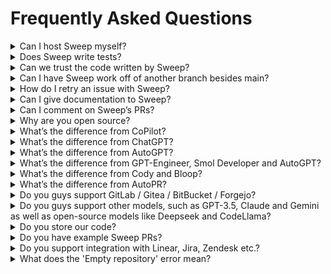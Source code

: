# Frequently Asked Questions


<details>
<summary>Can I host Sweep myself?</summary>

Yes! Check out https://docs.sweep.dev/deployment.

</details>

<details id="does-sweep-write-tests">
<summary>Does Sweep write tests?</summary>

Yep! The easiest way to have Sweep write tests is by modifying the `description` parameter in your `sweep.yaml`. You can add something like:
“In [your repository], the tests are written in [your format]. If you modify business logic, modify the tests as well using this format.” You can add anything you’d like to the description parameter, including formatting rules (like PEP8), code style, etc!

</details>

<details id="can-we-trust-code-written-by-sweep">
<summary>Can we trust the code written by Sweep?</summary>

You should always review the PR. However, we also perform testing to make sure the PR works using your existing GitHub actions.
To get the best performance, add GitHub actions that lint, test, and validate your code.

</details>

<details id="work-off-another-branch">
<summary>Can I have Sweep work off of another branch besides main?</summary>

Yes! In the `sweep.yaml`, you can set the `branch` parameter to something besides your default branch, and Sweep will use that as a reference.

</details>

<details id="retry-issue-with-sweep">
<summary>How do I retry an issue with Sweep?</summary>

To retry an issue, prefix your issue reply with 'Sweep: '. This will trigger Sweep to retry the issue.

</details>

<details id="give-documentation-to-sweep">
<summary>Can I give documentation to Sweep?</summary>

Yes! In the `sweep.yaml`, you can specify docs. Be sure to pick the prefix of the site, which will allow us to only fetch the docs you need.
Check out the example here: https://github.com/sweepai/sweep/blob/main/sweep.yaml.

</details>

<details id="comment-on-sweeps-prs">
<summary>Can I comment on Sweep’s PRs?</summary>

Yep! You have three options depending on the degree of the change:

1. You can comment on the issue, and Sweep will rewrite the entire pull request. This will use one of your GPT4 credits.
2. You can comment on the pull request (not a file) and Sweep can make substantial changes to the pull request. Sweep will search the codebase, and is able to modify and create files.
3. You can comment on the file directly, and Sweep will only modify that file. Use this for small single file changes.

</details>

<details id="why-open-source">
<summary>Why are you open source?</summary>

We’re open source so that our users can see exactly how their data is processed, as well as learn from how Sweep works! We’re really excited about building a community of Sweep users(like you!).

</details>

<details id="difference-from-copilot">
<summary>What’s the difference from CoPilot?</summary>

Copilot lives in your IDE and writes small chunks of code at a time. This takes ~3-5 seconds, and you need to watch it the entire time. Sweep runs completely asynchronously, and handles the task end to end. This might take 10-15 minutes, but you’re able to walk away and come back to a finished pull request. Copilot also doesn’t have access to the latest documentation.

</details>

<details id="difference-from-chatgpt">
<summary>What’s the difference from ChatGPT?</summary>

ChatGPT can’t write the actual PR, and you’d have to paste the generated code into your codebase and create a PR yourself. ChatGPT doesn’t have access to your codebase and the latest documentation, so it’s limited with large software projects.

</details>

<details id="difference-from-autogpt">
<summary>What’s the difference from AutoGPT?</summary>

AutoGPT (and similar tools) doesn’t work, and Sweep works. We don’t allow the language model to perform open domain tool execution (which doesn’t work well). We perform a fixed flow of search → plan → write code → validate code, repeating the last two steps. This lets us reliably generate PRs corresponding to the user description.

</details>

<details id="difference-from-gpt-engineer-smol-developer-autogpt">
<summary>What’s the difference from GPT-Engineer, Smol Developer and AutoGPT?</summary>

Sweep is built to improve on an existing codebase, which is a more frequent and higher need, than generating boilerplate, which is mostly a solved problem since you can just fork existing boilerplates.

</details>

<details id="difference-from-cody-bloop">
<summary>What’s the difference from Cody and Bloop?</summary>

We do more than just chat-with-your-code by actually creating pull requests.

</details>

<details id="difference-from-autopr">
<summary>What’s the difference from AutoPR?</summary>

We're shipping new features at Sweep everyday and unfortunately it looks like AutoPR hasn't received any updates in months.

</details>

<details id="support-gitlab-gitea-bitbucket-forgejo">
<summary>Do you guys support GitLab / Gitea / BitBucket / Forgejo?</summary>

We only support GitHub at the moment. We're currently focused on delivering more value and making Sweep more reliable and capable as opposed to supporting more services.
</details>

<details id="support-other-models">
<summary>Do you guys support other models, such as GPT-3.5, Claude and Gemini as well as open-source models like Deepseek and CodeLlama?</summary>

We currently only support GPT-4 but are actively testing on Claude v3 which is looking promising -- it's faster, less expensive and smarter with using the tool calls. Gemini also looks promising with long-context multi-file reasoning but we have tested on it less. We just moved off function calls for our code modification agent so this is now possible.

All our prompts are currently tuned for GPT-4 so exploring a new model involves re-tuning all the prompts and re-benchmarking each component -- from code search / reranking to planning to code editing. This is why reason you can't just plug LiteLLM. The majority of models out there, including even GPT-3.5, struggle to respond in the right format given or current prompts. Migrating the clients over is the trivial part. 

This is also why we stopped supporting GPT-3.5: it's simply too unreliable and can't respond with our format consistently. It's not a matter of generating buggy or incorrect code but more of a matter of making any valid code edits at all.

We currently don't support or plan on supporting any open-source models. The only model that is viable is Deepseek but we have found that it's very hard to prompt-tune to use our diff format (or any viable diff format).

We're currently focused on building the most capable coding agent with the models available today, rather than building the most accessible or least expensive agent, or the one that runs on the lowest possible hardware requirements.

</details>

<details id="do-you-store-our-code">
<summary>Do you store our code?</summary>

We access your GitHub repository at runtime. At the end of execution, your code is deleted from the server. To perform search over your codebase, we use the hashed contents along with the embeddings. This allows us to avoid storing any code as plaintext. Read more about it here: [https://docs.sweep.dev/blogs/search-infra](https://docs.sweep.dev/blogs/search-infra).

</details>

<details id="example-sweep-prs">
<summary>Do you have example Sweep PRs?</summary>

Yes! Check out [https://docs.sweep.dev/about/examples](https://docs.sweep.dev/about/examples).

</details>

<details id="support-integration-linear-jira-zendesk">
<summary>Do you support integration with Linear, Jira, Zendesk etc.?</summary>

We don't directly support it but we recommend setting up a Zapier plugin that syncs GitHub issues from Linear/Jira. This will automatically create the GitHub issues when you make a Linear/Jira issue which will trigger Sweep if prefixed with "Sweep: ".

</details>

<details id="empty-repository-error">
<summary>What does the 'Empty repository' error mean?</summary>

The 'Empty repository' error occurs when the repository was just created and Sweep will not work. This is because Sweep needs some existing code in the repository to work with. If the repository is empty, Sweep does not have any code to analyze or modify. To fix this error, you can add some initial code to your repository before using Sweep. Once there is some code in the repository, Sweep should be able to work as expected.

</details>
